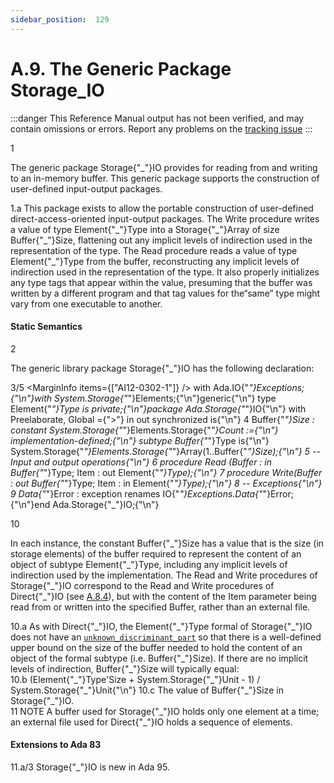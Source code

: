```yaml
---
sidebar_position:  129
---
```


# A.9. The Generic Package Storage_IO

:::danger
This Reference Manual output has not been verified,
and may contain omissions or errors.
Report any problems on the [tracking issue](https://github.com/ada-lang-io/ada-lang-io/issues/20)
:::


<MarginText>1</MarginText>
<p>The generic package Storage{"_"}IO provides for reading from and writing to an in-memory buffer. This generic package supports the construction of user-defined input-output packages. <br /></p>

<AnnotatedOnly>
<MarginText>1.a</MarginText>
<Admonition type="aarm" aarm="reason">
<b></b>This package exists to allow the portable construction of user-defined direct-access-oriented input-output packages. The Write procedure writes a value of type Element{"_"}Type into a Storage{"_"}Array of size Buffer{"_"}Size, flattening out any implicit levels of indirection used in the representation of the type. The Read procedure reads a value of type Element{"_"}Type from the buffer, reconstructing any implicit levels of indirection used in the representation of the type. It also properly initializes any type tags that appear within the value, presuming that the buffer was written by a different program and that tag values for the&ldquo;same&rdquo; type might vary from one executable to another. <br />
</Admonition>
</AnnotatedOnly>


#### Static Semantics

<MarginText>2</MarginText>
<p>The generic library package Storage{"_"}IO has the following declaration: <br /></p>

<MarginText>3/5</MarginText>
<MarginInfo items={["AI12-0302-1"]} />
<CodeBlock language="ada">
with Ada.IO{"_"}Exceptions;{"\n"}with System.Storage{"_"}Elements;{"\n"}generic{"\n"}   type Element{"_"}Type is private;{"\n"}package Ada.Storage{"_"}IO{"\n"}   with Preelaborate, Global ={">"} in out synchronized is{"\n"}
<MarginText>4</MarginText>
   Buffer{"_"}Size : constant System.Storage{"_"}Elements.Storage{"_"}Count :={"\n"}      implementation-defined;{"\n"}   subtype Buffer{"_"}Type is{"\n"}      System.Storage{"_"}Elements.Storage{"_"}Array(1..Buffer{"_"}Size);{"\n"}
<MarginText>5</MarginText>
   -- Input and output operations{"\n"}
<MarginText>6</MarginText>
   procedure Read (Buffer : in  Buffer{"_"}Type; Item : out Element{"_"}Type);{"\n"}
<MarginText>7</MarginText>
   procedure Write(Buffer : out Buffer{"_"}Type; Item : in  Element{"_"}Type);{"\n"}
<MarginText>8</MarginText>
   -- Exceptions{"\n"}
<MarginText>9</MarginText>
   Data{"_"}Error   : exception renames IO{"_"}Exceptions.Data{"_"}Error;{"\n"}end Ada.Storage{"_"}IO;{"\n"}

</CodeBlock>
<MarginText>10</MarginText>
<p>In each instance, the constant Buffer{"_"}Size has a value that is the size (in storage elements) of the buffer required to represent the content of an object of subtype Element{"_"}Type, including any implicit levels of indirection used by the implementation. The Read and Write procedures of Storage{"_"}IO correspond to the Read and Write procedures of Direct{"_"}IO (see <a href="/docs/arm/AA-A/AA-A.8#Subclause_A.8.4">A.8.4</a>), but with the content of the Item parameter being read from or written into the specified Buffer, rather than an external file.<br /></p>

<AnnotatedOnly>
<MarginText>10.a</MarginText>
<Admonition type="aarm" aarm="reason">
<b></b>As with Direct{"_"}IO, the Element{"_"}Type formal of Storage{"_"}IO does not have an <code><a href="/docs/arm/AA-3/AA-3.7#S0060">unknown_discriminant_part</a></code> so that there is a well-defined upper bound on the size of the buffer needed to hold the content of an object of the formal subtype (i.e. Buffer{"_"}Size). If there are no implicit levels of indirection, Buffer{"_"}Size will typically equal: <br />
</Admonition>
</AnnotatedOnly>

<AnnotatedOnly>
<MarginText>10.b</MarginText>
<CodeBlock language="ada">
(Element{"_"}Type'Size + System.Storage{"_"}Unit - 1) / System.Storage{"_"}Unit{"\n"}

</CodeBlock>
</AnnotatedOnly>
<AnnotatedOnly>
<MarginText>10.c</MarginText>
<Admonition type="aarm" aarm="implementation-defined">
<b></b>The value of Buffer{"_"}Size in Storage{"_"}IO.<br />
</Admonition>
</AnnotatedOnly>

<AnnotatedOnly>
<MarginText>11</MarginText>
<Admonition type="aarm" aarm="note">
NOTE   A buffer used for Storage{"_"}IO holds only one element at a time; an external file used for Direct{"_"}IO holds a sequence of elements. <br />
</Admonition>
</AnnotatedOnly>

<AnnotatedOnly>

#### Extensions to Ada 83

</AnnotatedOnly>
<AnnotatedOnly>
<MarginText>11.a/3</MarginText>
<MarginInfo items={["AI05-0005-1"]} />
<Admonition type="aarm" aarm="note">
Storage{"_"}IO is new in Ada 95. <br />
</Admonition>
</AnnotatedOnly>


